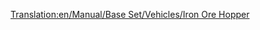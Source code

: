[[Translation:en/Manual/Base Set/Vehicles/Iron Ore Hopper]]
{{pl/wagony|Picture=[[File:en/Ironorehopper.png]]
|Name=Wagon na rudę żelaza
|NormalCost=£1,398 ($2,796)
|NormalWeight=19 / 49 t
|NormalCapacity=30 ton rudy żelaza
|MonoCost=£1,398 ($2,796)
|MonoWeight=19 / 54 t
|MonoCapacity=35 tonnes of iron ore
|MagCost=£1,398 ($2,796)
|MagWeight=19 / 56 t
|MagCapacity=37 tonnes of iron ore
|Description=[[pl/Manual/Base Set/Vehicles/Wagon na rudę żelaza|Iron Ore Hopper]] może holować <small>''(haul)''</small>  [[pl/Manual/Base Set/Economy/Ruda żelaza|Iron Ore]]. Jest dostępny tylko w klimacie [[en/Umiarkowany#Umiarkowany | Temperate]] .
}}